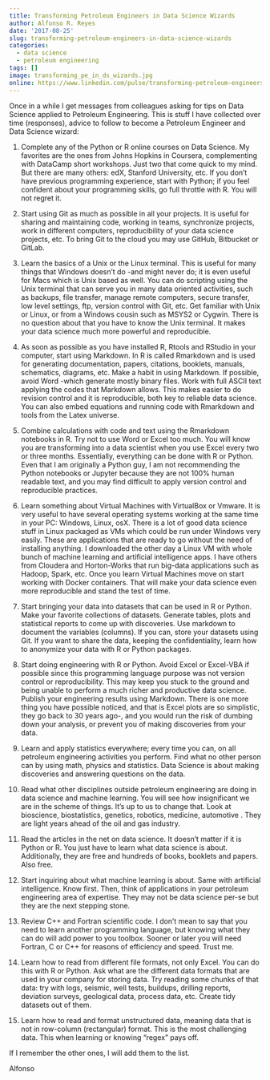 ---
title: Transforming Petroleum Engineers in Data Science Wizards
author: Alfonso R. Reyes
date: '2017-08-25'
slug: transforming-petroleum-engineers-in-data-science-wizards
categories:
  - data science
  - petroleum engineering
tags: []
image: transforming_pe_in_ds_wizards.jpg
online: https://www.linkedin.com/pulse/transforming-petroleum-engineers-data-science-wizards-reyes/
---

Once in a while I get messages from colleagues asking for tips on Data Science applied to Petroleum Engineering. This is stuff I have collected over time (responses), advice to follow to become a Petroleum Engineer and Data Science wizard:

1. Complete any of the Python or R online courses on Data Science. My favorites are the ones from Johns Hopkins in Coursera, complementing with DataCamp short workshops. Just two that come quick to my mind. But there are many others: edX, Stanford University, etc. If you don't have previous programming experience, start with Python; if you feel confident about your programming skills, go full throttle with R. You will not regret it.

1. Start using Git as much as possible in all your projects. It is useful for sharing and maintaining code, working in teams, synchronize projects, work in different computers, reproducibility of your data science projects, etc. To bring Git to the cloud you may use GitHub, Bitbucket or GitLab.

1. Learn the basics of a Unix or the Linux terminal. This is useful for many things that Windows doesn't do -and might never do; it is even useful for Macs which is Unix based as well. You can do scripting using the Unix terminal that can serve you in many data oriented activities, such as backups, file transfer, manage remote computers, secure transfer, low level settings, ftp, version control with Git, etc. Get familiar with Unix or Linux, or from a Windows cousin such as MSYS2 or Cygwin. There is no question about that you have to know the Unix terminal. It makes your data science much more powerful and reproducible.

1. As soon as possible as you have installed R, Rtools and RStudio in your computer, start using Markdown. In R is called Rmarkdown and is used for generating documentation, papers, citations, booklets, manuals, schematics, diagrams, etc. Make a habit in using Markdown. If possible, avoid Word -which generate mostly binary files. Work with full ASCII text applying the codes that Markdown allows. This makes easier to do revision control and it is reproducible, both key to reliable data science. You can also embed equations and running code with Rmarkdown and tools from the Latex universe.

1. Combine calculations with code and text using the Rmarkdown notebooks in R. Try not to use Word or Excel too much. You will know you are transforming into a data scientist when you use Excel every two or three months. Essentially, everything can be done with R or Python. Even that I am originally a Python guy, I am not recommending the Python notebooks or Jupyter because they are not 100% human readable text, and you may find difficult to apply version control and reproducible practices.
1. Learn something about Virtual Machines with VirtualBox or Vmware. It is very useful to have several operating systems working at the same time in your PC: Windows, Linux, osX. There is a lot of good data science stuff in Linux packaged as VMs which could be run under Windows very easily. These are applications that are ready to go without the need of installing anything. I downloaded the other day a Linux VM with whole bunch of machine learning and artificial intelligence apps. I have others from Cloudera and Horton-Works that run big-data applications such as Hadoop, Spark, etc. Once you learn Virtual Machines move on start working with Docker containers. That will make your data science even more reproducible and stand the test of time.

1. Start bringing your data into datasets that can be used in R or Python. Make your favorite collections of datasets. Generate tables, plots and statistical reports to come up with discoveries. Use markdown to document the variables (columns). If you can, store your datasets using Git. If you want to share the data, keeping the confidentiality, learn how to anonymize your data with R or Python packages.

1. Start doing engineering with R or Python. Avoid Excel or Excel-VBA if possible since this programming language purpose was not version control or reproducibility. This may keep you stuck to the ground and being unable to perform a much richer and productive data science. Publish your engineering results using Markdown. There is one more thing you have possible noticed, and that is Excel plots are so simplistic, they go back to 30 years ago-, and you would run the risk of dumbing down your analysis, or prevent you of making discoveries from your data.

1. Learn and apply statistics everywhere; every time you can, on all petroleum engineering activities you perform. Find what no other person can by using math, physics and statistics. Data Science is about making discoveries and answering questions on the data.

1. Read what other disciplines outside petroleum engineering are doing in data science and machine learning. You will see how insignificant we are in the scheme of things. It's up to us to change that. Look at bioscience, biostatistics, genetics, robotics, medicine, automotive . They are light years ahead of the oil and gas industry.

1. Read the articles in the net on data science. It doesn't matter if it is Python or R. You just have to learn what data science is about. Additionally, they are free and hundreds of books, booklets and papers. Also free.

1. Start inquiring about what machine learning is about. Same with artificial intelligence. Know first. Then, think of applications in your petroleum engineering area of expertise. They may not be data science per-se but they are the next stepping stone.

1. Review C++ and Fortran scientific code. I don't mean to say that you need to learn another programming language, but knowing what they can do will add power to you toolbox. Sooner or later you will need Fortran, C or C++ for reasons of efficiency and speed. Trust me.

1. Learn how to read from different file formats, not only Excel. You can do this with R or Python. Ask what are the different data formats that are used in your company for storing data. Try reading some chunks of that data: try with logs, seismic, well tests, buildups, drilling reports, deviation surveys, geological data, process data, etc. Create tidy datasets out of them.

1. Learn how to read and format unstructured data, meaning data that is not in row-column (rectangular) format. This is the most challenging data. This when learning or knowing "regex" pays off.


If I remember the other ones, I will add them to the list.

Alfonso